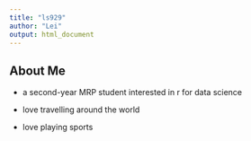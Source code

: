 ```yaml
---
title: "ls929"
author: "Lei"
output: html_document
---
```


## About Me
- a second-year MRP student interested in r for data science

- love travelling around the world

- love playing sports